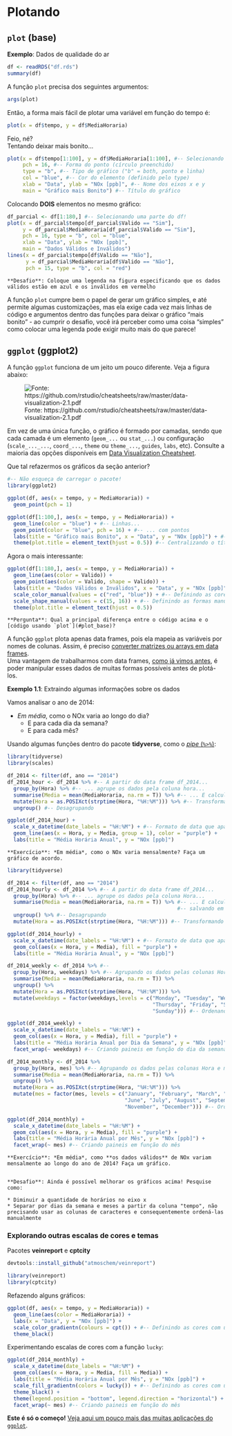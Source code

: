 # Plotando

## `plot` (base)

**Exemplo**: Dados de qualidade do ar

```r
df <- readRDS("df.rds")
summary(df)
```

A função `plot` precisa dos seguintes argumentos:

```r
args(plot)
```

Então, a forma mais fácil de plotar uma variável em função do tempo é:

```r
plot(x = df$tempo, y = df$MediaHoraria)
```

Feio, né?  
Tentando deixar mais bonito...

```r
plot(x = df$tempo[1:100], y = df$MediaHoraria[1:100], #-- Selecionando uma parte do df!
     pch = 16, #-- Forma do ponto (círculo preenchido)
     type = "b", #-- Tipo de gráfico ("b" = both, ponto e linha)
     col = "blue", #-- Cor do elemento (definido pelo type)
     xlab = "Data", ylab = "NOx [ppb]", #-- Nome dos eixos x e y
     main = "Gráfico mais Bonito") #-- Título do gráfico
```

Colocando **DOIS** elementos no mesmo gráfico: 

<a id="plot_base"></a>
```r
df_parcial <- df[1:180,] #-- Selecionando uma parte do df!
plot(x = df_parcial$tempo[df_parcial$Valido == "Sim"], 
     y = df_parcial$MediaHoraria[df_parcial$Valido == "Sim"],
     pch = 16, type = "b", col = "blue",
     xlab = "Data", ylab = "NOx [ppb]",
     main = "Dados Válidos e Inválidos")
lines(x = df_parcial$tempo[df$Valido == "Não"], 
      y = df_parcial$MediaHoraria[df$Valido == "Não"], 
      pch = 15, type = "b", col = "red")
```
    
```block2
**Desafio**: Coloque uma legenda na figura especificando que os dados válidos estão em azul e os inválidos em vermelho 
```
  
A função `plot` cumpre bem o papel de gerar um gráfico simples, e até permite algumas customizações, mas ela exige cada vez mais linhas de código e argumentos dentro das funções para deixar o gráfico "mais bonito" - ao cumprir o desafio, você irá perceber como uma coisa "simples" como colocar uma legenda pode exigir muito mais do que parece!

## `ggplot` (ggplot2)

A função `ggplot` funciona de um jeito um pouco diferente. Veja a figura abaixo:

![Fonte: https://github.com/rstudio/cheatsheets/raw/master/data-visualization-2.1.pdf](figuras/ggplot_guide.png)

Em vez de uma única função, o gráfico é formado por camadas, sendo que cada camada é um elemento (`geom_...` ou `stat_...`) ou configuração (`scale_..._...`, `coord_...`, `theme` ou `theme_...`, `guides`, `labs`, etc). Consulte a maioria das opções disponíveis em [Data Visualization Cheatsheet](https://github.com/rstudio/cheatsheets/raw/master/data-visualization-2.1.pdf).

Que tal refazermos os gráficos da seção anterior?

```r
#-- Não esqueça de carregar o pacote!
library(ggplot2)
```

```r
ggplot(df, aes(x = tempo, y = MediaHoraria)) +
  geom_point(pch = 1)
```

```r
ggplot(df[1:100,], aes(x = tempo, y = MediaHoraria)) + 
  geom_line(color = "blue") + #-- Linhas...
  geom_point(color = "blue", pch = 16) + #-- ... com pontos
  labs(title = "Gráfico mais Bonito", x = "Data", y = "NOx [ppb]") + #-- Títulos
  theme(plot.title = element_text(hjust = 0.5)) #-- Centralizando o título
```

Agora o mais interessante:

```r
ggplot(df[1:180,], aes(x = tempo, y = MediaHoraria)) + 
  geom_line(aes(color = Valido)) +
  geom_point(aes(color = Valido, shape = Valido)) +
  labs(title = "Dados Válidos e Inválidos", x = "Data", y = "NOx [ppb]") +
  scale_color_manual(values = c("red", "blue")) + #-- Definindo as cores manualmente
  scale_shape_manual(values = c(15, 16)) + #-- Definindo as formas manualmente
  theme(plot.title = element_text(hjust = 0.5))
```

```block2
**Pergunta**: Qual a principal diferença entre o código acima e o [código usando `plot`](#plot_base)?
```

A função `ggplot` plota apenas data frames, pois ela mapeia as variáveis por nomes de colunas. Assim, é preciso [converter matrizes ou arrays em data frames](#convert_df).  
Uma vantagem de trabalharmos com data frames, [como já vimos antes](#processing_dfs), é poder manipular esses dados de muitas formas possíveis antes de plotá-los. 

**Exemplo 1.1**: Extraindo algumas informações sobre os dados

Vamos analisar o ano de 2014:   

* *Em média*, como o NOx varia ao longo do dia?  
    + E para cada dia da semana?  
    + E para cada mês?  
  
Usando algumas funções dentro do pacote **tidyverse**, como o [*pipe* (`%>%`)](http://r4ds.had.co.nz/pipes.html):

```r
library(tidyverse)
library(scales)

df_2014 <- filter(df, ano == "2014")
df_2014_hour <- df_2014 %>% #-- A partir do data frame df_2014...
  group_by(Hora) %>% #-- ... agrupe os dados pela coluna hora...
  summarise(Media = mean(MediaHoraria, na.rm = T)) %>% #-- ... E calcule as médias, salvando em uma coluna nova
  mutate(Hora = as.POSIXct(strptime(Hora, "%H:%M"))) %>% #-- Transformando em data
  ungroup() #-- Desagrupando

ggplot(df_2014_hour) +
  scale_x_datetime(date_labels = "%H:%M") + #-- Formato de data que aparecerá no eixo x
  geom_line(aes(x = Hora, y = Media, group = 1), color = "purple") +
  labs(title = "Média Horária Anual", y = "NOx [ppb]")
```

```block2
**Exercício**: *Em média*, como o NOx varia mensalmente? Faça um gráfico de acordo.
```
  
```r
library(tidyverse)

df_2014 <- filter(df, ano == "2014")
df_2014_hourly <- df_2014 %>% #-- A partir do data frame df_2014...
  group_by(Hora) %>% #-- ... agrupe os dados pela coluna Hora...
  summarise(Media = mean(MediaHoraria, na.rm = T)) %>% #-- ... E calcule as médias,
                                                       #-- salvando em uma coluna nova
  ungroup() %>% #-- Desagrupando
  mutate(Hora = as.POSIXct(strptime(Hora, "%H:%M"))) #-- Transformando em data

ggplot(df_2014_hourly) +
  scale_x_datetime(date_labels = "%H:%M") + #-- Formato de data que aparecerá no eixo x
  geom_col(aes(x = Hora, y = Media), fill = "purple") +
  labs(title = "Média Horária Anual", y = "NOx [ppb]")
```

```r
df_2014_weekly <- df_2014 %>% #-- 
  group_by(Hora, weekdays) %>% #-- Agrupando os dados pelas colunas Hora e weekdays
  summarise(Media = mean(MediaHoraria, na.rm = T)) %>% 
  ungroup() %>% 
  mutate(Hora = as.POSIXct(strptime(Hora, "%H:%M"))) %>%
  mutate(weekdays = factor(weekdays,levels = c("Monday", "Tuesday", "Wednesday", 
                                               "Thursday", "Friday", "Saturday", 
                                               "Sunday"))) #-- Ordenando os dias da semana

ggplot(df_2014_weekly) +
  scale_x_datetime(date_labels = "%H:%M") +
  geom_col(aes(x = Hora, y = Media), fill = "purple") +
  labs(title = "Média Horária Anual por Dia da Semana", y = "NOx [ppb]") +
  facet_wrap(~ weekdays) #-- Criando paineis em função do dia da semana
```

```r
df_2014_monthly <- df_2014 %>%
  group_by(Hora, mes) %>% #-- Agrupando os dados pelas colunas Hora e mes
  summarise(Media = mean(MediaHoraria, na.rm = T)) %>%
  ungroup() %>%
  mutate(Hora = as.POSIXct(strptime(Hora, "%H:%M"))) %>%
  mutate(mes = factor(mes, levels = c("January", "February", "March", "April", "May", 
                                      "June", "July", "August", "September", "October", 
                                      "November", "December"))) #-- Ordenando os meses

ggplot(df_2014_monthly) +
  scale_x_datetime(date_labels = "%H:%M") +
  geom_col(aes(x = Hora, y = Media), fill = "purple") +
  labs(title = "Média Horária Anual por Mês", y = "NOx [ppb]") +
  facet_wrap(~ mes) #-- Criando paineis em função do mês
```

```block2
**Exercício**: *Em média*, como **os dados válidos** de NOx variam mensalmente ao longo do ano de 2014? Faça um gráfico.
```
  
```r
```

```block2
**Desafio**: Ainda é possível melhorar os gráficos acima! Pesquise como:  
  
* Diminuir a quantidade de horários no eixo x  
* Separar por dias da semana e meses a partir da coluna "tempo", não precisando usar as colunas de caracteres e consequentemente ordená-las manualmente 
```

### Explorando outras escalas de cores e temas

Pacotes **veinreport** e **cptcity**
```r
devtools::install_github("atmoschem/veinreport")

library(veinreport)
library(cptcity)
```

Refazendo alguns gráficos:  

```r
ggplot(df, aes(x = tempo, y = MediaHoraria)) + 
  geom_line(aes(color = MediaHoraria)) +
  labs(x = "Data", y = "NOx [ppb]") +
  scale_color_gradientn(colours = cpt()) + #-- Definindo as cores com uma escala gradiente
  theme_black()
```

Experimentando escalas de cores com a função `lucky`:

```r
ggplot(df_2014_monthly) +
  scale_x_datetime(date_labels = "%H:%M") +
  geom_col(aes(x = Hora, y = Media, fill = Media)) +
  labs(title = "Média Horária Anual por Mês", y = "NOx [ppb]") +
  scale_fill_gradientn(colors = lucky()) + #-- Definindo as cores com uma escala gradiente aleatória
  theme_black() +
  theme(legend.position = "bottom", legend.direction = "horizontal") + #-- Colocando a legenda na parte de baixo da figura
  facet_wrap(~ mes) #-- Criando paineis em função do mês
```

**Este é só o começo!** [Veja aqui um pouco mais das muitas aplicações do `ggplot`](http://r-statistics.co/Top50-Ggplot2-Visualizations-MasterList-R-Code.html).
